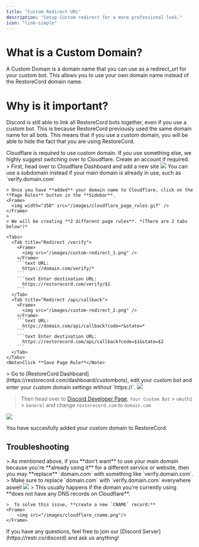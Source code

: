 ```yaml
---
title: "Custom Redirect URL"
description: "Setup Custom redirect for a more professional look."
icon: "link-simple"
---
```


# What is a Custom Domain?

A Custom Domain is a domain name that you can use as a redirect_url for your custom bot. This allows you to use your own domain name instead of the RestoreCord domain name.

# Why is it important?

Discord is still able to link all RestoreCord bots together, even if you use a custom bot. This is because RestoreCord previously used the same domain name for all bots. This means that if you use a custom domain, you will be able to hide the fact that you are using RestoreCord.

<Note>
  Cloudflare is required to use custom domain. If you use something else, we
  highly suggest switching over to Cloudflare.
</Note>

<Steps>
  <Step title="Adding Cloudflare">
    <Info>Create an account if required.</Info>
    > First, head over to Cloudflare Dashboard and add a new site
    <Frame>
      <img src="/images/cloudflare_add_site.gif" />
    </Frame>
  </Step>


  <Step title="Set up Page Rules">
  <Warning>You can use a subdomain instead if your main domain is already in use, such as `verify.domain.com`</Warning>

    > Once you have **added** your domain name to Cloudflare, click on the **Page Rules** button in the **Sidebar**.
    <Frame>
      <img width="350" src="/images/cloudflare_page_rules.gif" />
    </Frame>
    >
    > We will be creating **2 different page rules**. *(There are 2 tabs below!)*

    <Tabs>
      <Tab title="Redirect /verify">
        <Frame>
          <img src="/images/custom-redirect_1.png" />
        </Frame>
        ```text URL:
          https://domain.com/verify/*
        ```
        ```text Enter destination URL:
          https://restorecord.com/verify/$1
        ```
      </Tab>
      <Tab title="Redirect /api/callback">
        <Frame>
          <img src="/images/custom-redirect_2.png" />
        </Frame>
        ```text URL:
          https://domain.com/api/callback?code=*&state=*
        ```
        ```text Enter destination URL:
          https://restorecord.com/api/callback?code=$1&state=$2
        ```
      </Tab>
    </Tabs>
    <Note>Click **Save Page Rule**</Note>

  </Step>

  <Step title="Switching to your Custom Domain">
  > Go to [RestoreCord Dashboard](https://restorecord.com/dashboard/custombots), edit your custom bot and enter your custom domain settings without `https://`. 
  <Frame>
      <img src="/images/custom-redirect_3.png" />
  </Frame>

> Then head over to [Discord Developer Page](https://discord.com/developers/applications/), `Your Custom Bot` > `oAuth2` > `General` and change `restorecord.com` to `domain.com`

  <Frame>
      <img src="/images/custom-redirect_4.png" />
  </Frame>
  </Step>
</Steps>

<Check>You have succesfully added your custom domain to RestoreCord.</Check>

## Troubleshooting

<Steps>
  <Step title="Domain already in use">
    > As mentioned above, if you **don't want** to use your main domain because you're **already using it** for a different service or website, then you may **replace** `domain.com` with something like `verify.domain.com`.
    >
    <Warning>Make sure to replace `domain.com` with `verify.domain.com` everywhere aswell</Warning>
  </Step>

  <Step title="This site can't be reached">
    <Frame>
        <img src="/images/custom-redirect_site-cant-be-reached.png"/>
    </Frame>
    > This usually happens if the domain you're currently using **does not have any DNS records on Cloudflare**.

    >  To solve this issue, **create a new `CNAME` record:** 
    <Frame>
        <img src="/images/cloudflare_cname.png"/>
    </Frame>
  </Step>

  <Step title="Contact Support">
    <Info>
        <Card title="Any Questions?" icon="question" href="https://restr.co/discord">
            If you have any questions, feel free to join our [Discord Server](https://restr.co/discord) and ask us anything!
        </Card>
    </Info>
  </Step>
</Steps>
